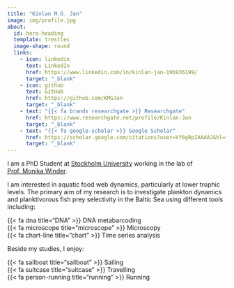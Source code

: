 ```yaml
---
title: "Kinlan M.G. Jan"
image: img/profile.jpg
about:
  id: hero-heading
  template: trestles
  image-shape: round
  links:
    - icon: linkedin
      text: LinkedIn
      href: https://www.linkedin.com/in/kinlan-jan-19b936199/
      target: "_blank"
    - icon: github
      text: GitHub
      href: https://github.com/KMGJan
      target: "_blank"
    - text: "{{< fa brands researchgate >}} Researchgate"
      href: https://www.researchgate.net/profile/Kinlan-Jan
      target: "_blank"
    - text: "{{< fa google-scholar >}} Google Scholar"
      href: https://scholar.google.com/citations?user=Vf6gRpIAAAAJ&hl=fr&oi=ao
      target: "_blank"
---
```





::: {.intro #hero-heading}

I am a PhD Student at [Stockholm University](https://www.su.se/english/profiles/kija1054-1.574327?open-collapse-boxes=research-projects){.button target=_blank} working in the lab of [Prof. Monika Winder](https://winderlab.com/about/){.button target=_blank}.


I am interested in aquatic food web dynamics, particularly at lower trophic levels. The primary aim of my research is to investigate plankton dynamics and planktivorous fish prey selectivity in the Baltic Sea using different tools including:

::: {.listing}
{{< fa dna title="DNA" >}} DNA metabarcoding <br>
{{< fa microscope title="microscope" >}} Microscopy <br>
{{< fa chart-line title="chart" >}}  Time series analysis
:::

Beside my studies, I enjoy:

::: {.listing}
{{< fa sailboat title="sailboat" >}} Sailing  <br>
{{< fa suitcase title="suitcase" >}}  Travelling  ️<br>
{{< fa person-running title="running" >}}  Running
:::

:::

